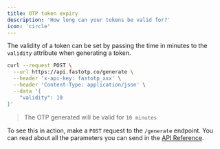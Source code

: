 ```yaml
---
title: OTP token expiry
description: 'How long can your tokens be valid for?'
icon: 'circle'
---
```


The validity of a token can be set by passing the time in minutes to the `validity` attribute when generating a token.

```bash
curl --request POST \
  --url https://api.fastotp.co/generate \
  --header 'x-api-key: fastotp_xxx' \
  --header 'Content-Type: application/json' \
  --data '{
	"validity": 10
}'
```

> The OTP generated will be valid for `10 minutes`

To see this in action, make a `POST` request to the `/generate` endpoint. You can read about all the parameters you can send in the [API Reference](/api-reference/generate-otp).